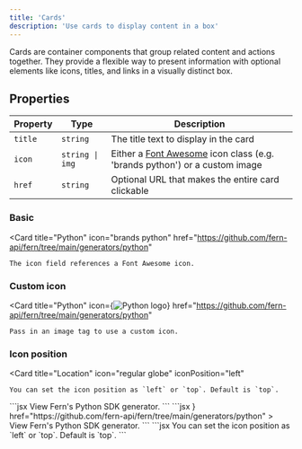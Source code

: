 ```yaml
---
title: 'Cards'
description: 'Use cards to display content in a box'
---
```


Cards are container components that group related content and actions together. They provide a flexible way to present information with optional elements like icons, titles, and links in a visually distinct box.

## Properties

| Property | Type | Description |
|----------|------|-------------|
| `title` | `string` | The title text to display in the card |
| `icon` | `string \| img` | Either a [Font Awesome](https://fontawesome.com/icons) icon class (e.g. 'brands python') or a custom image |
| `href` | `string` | Optional URL that makes the entire card clickable |

### Basic

<Card 
    title="Python" 
    icon="brands python" 
    href="https://github.com/fern-api/fern/tree/main/generators/python"
>
    The icon field references a Font Awesome icon.
</Card>

### Custom icon

<Card 
    title="Python" 
    icon={<img src="https://upload.wikimedia.org/wikipedia/commons/c/c3/Python-logo-notext.svg" alt="Python logo"/>} 
    href="https://github.com/fern-api/fern/tree/main/generators/python"
>
    Pass in an image tag to use a custom icon.
</Card>

### Icon position

<Card 
    title="Location" 
    icon="regular globe" 
    iconPosition="left"
>
    You can set the icon position as `left` or `top`. Default is `top`.
</Card>

<Aside>
    <CodeBlocks>
        <CodeBlock title="Basic">
            ```jsx
            <Card 
                title="Python" 
                icon="brands python" 
                href="https://github.com/fern-api/fern/tree/main/generators/python"
            >
                View Fern's Python SDK generator.
            </Card>
            ```
        </CodeBlock>
        <CodeBlock title="Custom Icon">
            ```jsx
            <Card 
                title="Python" 
                icon={<img src="https://upload.wikimedia.org/wikipedia/commons/c/c3/Python-logo-notext.svg" alt="Python logo"/>} 
                href="https://github.com/fern-api/fern/tree/main/generators/python"
            >
                View Fern's Python SDK generator.
            </Card>
            ```
        </CodeBlock>
        <CodeBlock title="Icon Position">
            ```jsx
            <Card 
                title="Location" 
                icon="regular globe" 
                iconPosition="left"
            >
                You can set the icon position as `left` or `top`. Default is `top`.
            </Card>
            ```
        </CodeBlock>
    </CodeBlocks>
</Aside>
